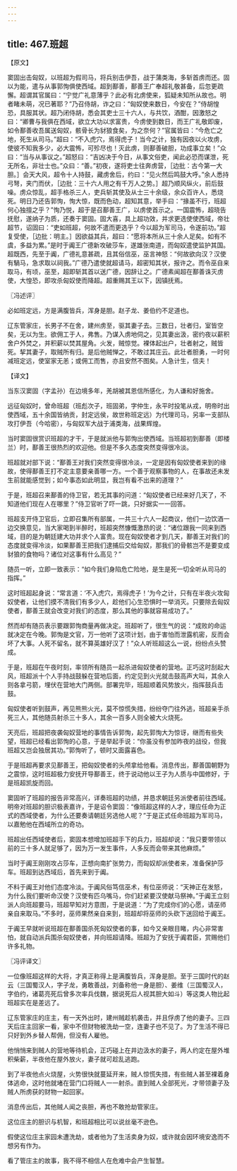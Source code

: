 ```yaml
---
---
---
```

title: 467.班超
---



【原文】

窦固出击匈奴，以班超为假司马，将兵别击伊吾，战于蒲类海，多斩首虏而还。固以为能，遣与从事郭恂俱使西域。超到鄯善，鄯善王广奉超礼敬甚备，后忽更疏懈。超谓其官属曰：“宁觉广礼意薄乎？此必有北虏使来，狐疑未知所从故也。明者睹未萌，况已著耶？”乃召侍胡，诈之曰：“匈奴使来数日，今安在？”侍胡惶恐，具服其状。超乃闭侍胡，悉会其吏士三十六人，与共饮，酒酣，因激怒之曰：“卿曹与我俱在西域，欲立大功以求富贵，今虏使到数日，而王广礼敬即废，如令鄯善收吾属送匈奴，骸骨长为豺狼食矣，为之奈何？”官属皆曰：“今危亡之地，死生从司马。”超曰：“不入虎穴，焉得虎子！当今之计，独有因夜以火攻虏，使彼不知我多少，必大震怖，可殄尽也！灭此虏，则鄯善破胆，功成事立矣！”众曰：“当与从事议之。”超怒曰：“吉凶决于今日，从事文俗吏，闻此必恐而谋泄，死无所名，非壮士也。”众曰：“善。”初夜，遂将吏士往奔虏营，［边批：古今第一大胆。］会天大风，超令十人持鼓，藏虏舍后，约曰：“见火然后鸣鼓大呼。”余人悉持弓弩，夹门而伏，［边批：三十六人用之有千万人之势。］超乃顺风纵火，前后鼓噪。虏众惊乱，超手格杀三人，吏兵斩其使及从士三十余级，余众百许人，悉烧死。明日乃还告郭恂，恂大惊，既而色动，超知其意，举手曰：“掾虽不行，班超何心独擅之乎？”恂乃悦，超于是召鄯善王广，以虏使首示之。一国震怖，超晓告抚慰，遂纳子为质，还奏于窦固。固大喜，具上超功效，并求更选使使西域，帝壮超节，诏固曰：“吏如班超，何故不遣而更选乎？今以超为军司马，令遂前功。”超复受使，［边批：明主。］因欲益其兵，超曰：“愿将本所从三十余人足矣。如有不虞，多益为累。”是时于阗王广德新攻破莎车，遂雄张南道，而匈奴遣使监护其国。超既西，先至于阗，广德礼意甚疏，且其俗信巫，巫言神怒：“何故欲向汉？汉使有騧马，急求取以祠我。”广德乃遣使就超请马，超密知其状，报许之。而令巫自来取马，有顷，巫至，超即斩其首以送广德，因辞让之。广德素闻超在鄯善诛灭虏使，大惶恐，即攻杀匈奴使而降超。超重赐其王以下，因镇抚焉。

〖冯述评〗

必如班定远，方是满腹皆兵，浑身是胆。赵子龙、姜伯约不足道也。

辽东管家庄，长男子不在舍，建州虏至，驱其妻子去。三数日，壮者归，室皆空矣，无以为生。欲佣工于人，弗售。乃谋入虏地伺之，见其妻出汲，密约夜以薪积舍户外焚之，并积薪以焚其屋角。火发，贼惊觉。裸体起出户，壮者射之，贼皆死。挈其妻子，取贼所有归。是后他贼惮之，不敢过其庄云。此壮者胆勇，一时何减班定远，使室家无恙；或佣工而售，亦且安然不图矣。人急计生，信夫！

【译文】

当东汉窦固（字孟孙）在边境多年，羌胡被其恩信所感化，为人谦和好施舍。

远征匈奴时，曾命班超（班彪次子，班固弟，字仲生，永平时投笔从戎，明帝时出使西域，五十余国皆纳贡，封定远侯，故世称班定远）为代理司马，另率一支部队攻打伊吾（今哈密），与匈奴军大战于浦类海，战果辉煌。

当时窦固很赏识班超的才干，于是就派他与郭恂出使西域。当班超初到鄯善（即楼兰）时，鄯善王很热烈的欢迎他。但是不多久态度突然变得很冷淡。

班超就对部下说：“鄯善王对我们突然变得很冷淡，一定是因有匈奴使者来到的缘故，使得鄯善王打不定主意要亲善哪一方。一个善于观察事物的人，在事故还未发生前就能感觉到；如今事态如此明显，我岂有看不出来的道理？”

于是，班超召来鄯善的侍卫官，若无其事的问道：“匈奴使者已经来好几天了，不知道他们现在人在哪里？”侍卫官听了吓一跳，只好据实一一回答。

班超支开侍卫官后，立即召集所有部属，一共三十六人一起商议，他们一边饮酒一边交换意见，当大家喝到半醉时，班超突然慷慨激昂的说：“诸位跟我一同来到西域，目的是为朝廷建大功并求个人富贵。现在匈奴使者才到几天，鄯善王对我们的态度就变得冷淡，如果鄯善王把我们逮捕后交给匈奴，那我们的骨骸岂不是要变成豺狼的食物吗？诸位对这事有什么高见？”

随员一听，立即一致表示：“如今我们身陷危亡险地，是生是死一切全听从司马的指挥。”

这时班超起身说：“常言道：‘不入虎穴，焉得虎子！’为今之计，只有在半夜火攻匈奴使者，让他们摸不清我们有多少人，趁他们心生恐惧时一举消灭。只要除去匈奴使者，鄯善王就会改变对我们的态度，那么其他的事就容易成功了。”

然而却有随员表示要跟郭恂商量再做决定。班超听了，很生气的说：“成败的命运就决定在今晚。郭恂是文官，万一他听了这项计划，由于害怕而泄露机密，反而会坏了大事。人死不留名，就不算英雄好汉了！”众人听班超这么一说，纷纷点头赞成。

于是，班超在午夜时刻，率领所有随员一起杀进匈奴使者的营地。正巧这时刮起大风，班超派十个人手持战鼓躲在营地后面，约定见到火光就击鼓高声大叫，其余人则各拿弓箭，埋伏在营地大门两侧。部署完毕，班超顺着风势放火，指挥鼓兵击鼓。

匈奴使者听到鼓声，再见熊熊火光，莫不惊慌失措，纷纷夺门往外逃，班超亲手杀死三人，其他随员射杀三十多人，其余一百多人则全被大火烧死。

天亮后，班超把夜袭匈奴营地的事情告诉郭恂，起先郭恂大为惊讶，继而有些失望，班超已经看出郭恂的心意，于是举起手说：“你虽没有参加昨夜的战役，但我班超又岂会独居其功。”郭恂听了，顿时又面露喜色。

于是班超再要求见鄯善王，把匈奴使者的头颅拿给他看。消息传出，鄯善国朝野为之震惊，这时班超极力安抚开导鄯善王，终于说动他以王子为人质与中国修好，于是班超凯旋而回。

窦固听了班超的报告非常高兴，详奏班超的功绩，并恳求朝廷另派使者前往西域。明帝对班超的胆识极表嘉许，于是诏令窦固：“像班超这样的人才，理应任命为正式的西域使者，为什么还要奏请朝廷另选他人呢？”于是正式任命班超为军司马，以嘉勉他在西域所立的奇功。

班超出任西域使者后，窦固本想增加班超手下的兵力，班超却说：“我只要带领以前的三十多人就足够了，因为万一发生事件，人多反而会带来其他麻烦。”

当时于阗王刚刚攻占莎车，正想向南扩张势力，而匈奴却派使者来，准备保护莎车。班超到达西域后，首先来到于阗。

不料于阗王对他们态度冷淡。于阗风俗笃信巫术，有位巫师说：“天神正在发怒，为什么我们要听命汉使？汉使有匹乌嘴马，你们赶紧要汉使献马祭神。”于阗王立刻派人向班超要马，班超早知对方意图，于是说道：“为了完成你们的心愿，请巫师亲自来取马。”不多时，巫师果然亲自来到，班超却将巫师的头砍下送回给于阗王。

于阗王早就听说班超在鄯善国杀死匈奴使者的事，如今又亲眼目睹，内心非常害怕，就自动派兵围杀匈奴使者，并向班超请降。班超为了安抚于阗君臣，赏赐他们许多礼物。

〖冯评译文〗

一位像班超这样的大将，才真正称得上是满腹皆兵，浑身是胆。至于三国时代的赵云（三国蜀汉人，字子龙，勇敢善战，刘备称他一身是胆）、姜维（三国蜀汉人，字伯约，诸葛亮死后曾多次率兵伐魏，据说死后人视其胆大如斗）等这类人物比起班超实在是差远了。

辽东管家庄的庄主，有一天外出时，建州贼趁机袭击，并且俘虏了他的妻子。三四天后庄主回家一看，家中不但财物被洗劫一空，连妻子也不见了。为了生活不得已只好到外乡替人帮佣，但没有人雇他。

他悄悄来到贼人的营地等待机会，正巧碰上在井边汲水的妻子，两人约定在屋外堆积柴薪，半夜他在屋外放火，妻子就可趁乱逃跑。

到了半夜他点火烧屋，火势很快就蔓延开来，贼人惊慌失措，有些贼人甚至裸着身体逃命，这时他就堵在营门口将贼人一一射杀。直到贼人全部死光，才带领妻子及贼人所虏获的财物一起回家。

消息传出后，其他贼人闻之丧胆，再也不敢抢劫管家庄。

这位庄主的胆识与机智，和班超相比可以说丝毫不逊色。

假使这位庄主家园未遭洗劫，或者他为了生活卖身为奴，或许就会因环境安逸而不想另有作为。

看了管庄主的故事，我不得不相信人在危难中会产生智慧。